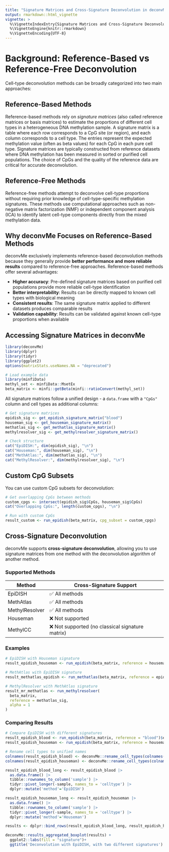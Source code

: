 ```yaml
---
title: "Signature Matrices and Cross-Signature Deconvolution in deconvMe"
output: rmarkdown::html_vignette
vignette: >
  %\VignetteIndexEntry{Signature Matrices and Cross-Signature Deconvolution in deconvMe}
  %\VignetteEngine{knitr::rmarkdown}
  %\VignetteEncoding{UTF-8}
---
```

# Background: Reference-Based vs Reference-Free Deconvolution

Cell-type deconvolution methods can be broadly categorized into two main approaches:

## Reference-Based Methods

Reference-based methods rely on *signature matrices* (also called reference matrices or basis matrices) to estimate the proportions of different cell types in a heterogeneous DNA methylation sample. A signature matrix is a table where each row corresponds to a CpG site (or region), and each column corresponds to a cell type. The entries represent the expected methylation value (often as beta values) for each CpG in each pure cell type.
Signature matrices are typically constructed from reference datasets where DNA methylation has been measured in sorted or purified cell populations. The choice of CpGs and the quality of the reference data are critical for accurate deconvolution.

## Reference-Free Methods

Reference-free methods attempt to deconvolve cell-type proportions without requiring prior knowledge of cell-type-specific methylation signatures. These methods use computational approaches such as non-negative matrix factorization (NMF) or independent component analysis (ICA) to identify latent cell-type components directly from the mixed methylation data.

## Why deconvMe Focuses on Reference-Based Methods

deconvMe exclusively implements reference-based deconvolution methods because they generally provide **better performance and more reliable results** compared to reference-free approaches. Reference-based methods offer several advantages:

- **Higher accuracy**: Pre-defined signature matrices based on purified cell populations provide more reliable cell-type identification
- **Better interpretability**: Results can be directly mapped to known cell types with biological meaning
- **Consistent results**: The same signature matrix applied to different datasets produces comparable results
- **Validation capability**: Results can be validated against known cell-type proportions when available


## Accessing Signature Matrices in deconvMe

```r
library(deconvMe)
library(dplyr)
library(tidyr)
library(ggplot2)
options(matrixStats.useNames.NA = "deprecated")

# Load example data
library(minfiData)
methyl_set <- minfiData::MsetEx
beta_matrix <- minfi::getBeta(minfi::ratioConvert(methyl_set))
```

All signature matrices follow a unified design - a `data.frame` with a `"CpGs"` column and cell types as additional columns:

```r
# Get signature matrices
epidish_sig <- get_epidish_signature_matrix("blood")
houseman_sig <- get_houseman_signature_matrix()
methatlas_sig <- get_methatlas_signature_matrix()
methylresolver_sig <- get_methylresolver_signature_matrix()

# Check structure
cat("EpiDISH:", dim(epidish_sig), "\n")
cat("Houseman:", dim(houseman_sig), "\n")
cat("MethAtlas:", dim(methatlas_sig), "\n")
cat("MethylResolver:", dim(methylresolver_sig), "\n")
```

## Custom CpG Subsets

You can use custom CpG subsets for deconvolution:

```r
# Get overlapping CpGs between methods
custom_cpgs <- intersect(epidish_sig$CpGs, houseman_sig$CpGs)
cat("Overlapping CpGs:", length(custom_cpgs), "\n")

# Run with custom CpGs
result_custom <- run_epidish(beta_matrix, cpg_subset = custom_cpgs)
```

## Cross-Signature Deconvolution

deconvMe supports **cross-signature deconvolution**, allowing you to use signature matrices from one method with the deconvolution algorithm of another method.

### Supported Methods

| Method | Cross-Signature Support |
|--------|------------------------|
| EpiDISH | ✅ All methods |
| MethAtlas | ✅ All methods |
| MethylResolver | ✅ All methods |
| Houseman | ❌ Not supported |
| MethylCC | ❌ Not supported (no classical signature matrix) |

### Examples

```r
# EpiDISH with Houseman signature
result_epidish_houseman <- run_epidish(beta_matrix, reference = houseman_sig)

# MethAtlas with EpiDISH signature
result_methatlas_epidish <- run_methatlas(beta_matrix, reference = epidish_sig)

# MethylResolver with MethAtlas signature
result_mr_methatlas <- run_methylresolver(
  beta_matrix, 
  reference = methatlas_sig,
  alpha = 1
)
```

### Comparing Results

```r
# Compare EpiDISH with different signatures
result_epidish_blood <- run_epidish(beta_matrix, reference = "blood")$estF
result_epidish_houseman <- run_epidish(beta_matrix, reference = houseman_sig)$estF

# Rename cell types to unified names
colnames(result_epidish_blood) <- deconvMe::rename_cell_types(colnames(result_epidish_blood))
colnames(result_epidish_houseman) <- deconvMe::rename_cell_types(colnames(result_epidish_houseman))

result_epidish_blood_long <- result_epidish_blood |> 
  as.data.frame() |> 
  tibble::rownames_to_column('sample') |>
  tidyr::pivot_longer(-sample, names_to = 'celltype') |>
  dplyr::mutate('method'='EpiDISH')

result_epidish_houseman_long <- result_epidish_houseman |> 
  as.data.frame() |> 
  tibble::rownames_to_column('sample') |>
  tidyr::pivot_longer(-sample, names_to = 'celltype') |>
  dplyr::mutate('method'='Houseman')

results <- dplyr::bind_rows(result_epidish_blood_long, result_epidish_houseman_long) 

deconvMe::results_aggregated_boxplot(results) + 
  ggplot2::labs(fill = "signature")+
  ggtitle('Deconvolution with EpiDISH, with two different signatures')

```




